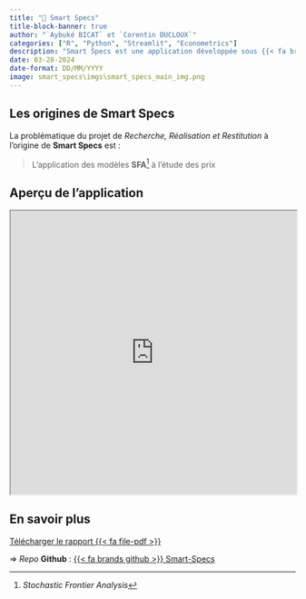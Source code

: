 ```yaml
---
title: "📱 Smart Specs"
title-block-banner: true
author: "`Aybuké BICAT` et `Corentin DUCLOUX`"
categories: ["R", "Python", "Streamlit", "Econometrics"]
description: "Smart Specs est une application développée sous {{< fa brands python >}} permettant de comparer des téléphones et d'obtenir leur *efficacité*."
date: 03-28-2024
date-format: DD/MM/YYYY
image: smart_specs\imgs\smart_specs_main_img.png
---
```


## Les origines de **Smart Specs**

La problématique du projet de *Recherche, Réalisation et Restitution* à l'origine de **Smart Specs** est : 

> L'application des modèles **SFA**^[*Stochastic Frontier Analysis*] à l'étude des prix

## Aperçu de l'application

```{=html}
<iframe 
    width="100%"
    src="https://smart-specs.streamlit.app/?embed=true"
    title="Smart Specs"
    height="500"
></iframe>
```

## En savoir plus

[Télécharger le rapport {{< fa file-pdf >}}](smart_specs/report/report.pdf){.btn .btn-outline-primary .btn role="button" .center}

$\Rightarrow$ *Repo* **Github** : [{{< fa brands github >}} Smart-Specs](https://github.com/CDucloux/3R)
